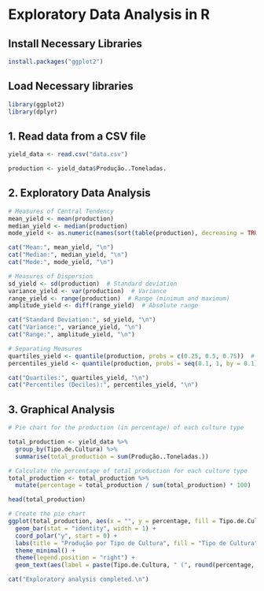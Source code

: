 # Exploratory Data Analysis in R

## Install Necessary Libraries

```r
install.packages("ggplot2")
```

## Load Necessary libraries

```r
library(ggplot2)
library(dplyr)
```

## 1. Read data from a CSV file

```r
yield_data <- read.csv("data.csv")

production <- yield_data$Produção..Toneladas.
```

## 2. Exploratory Data Analysis

```r
# Measures of Central Tendency
mean_yield <- mean(production)
median_yield <- median(production)
mode_yield <- as.numeric(names(sort(table(production), decreasing = TRUE)[1]))

cat("Mean:", mean_yield, "\n")
cat("Median:", median_yield, "\n")
cat("Mode:", mode_yield, "\n")

# Measures of Dispersion
sd_yield <- sd(production)  # Standard deviation
variance_yield <- var(production)  # Variance
range_yield <- range(production)  # Range (minimum and maximum)
amplitude_yield <- diff(range_yield)  # Absolute range

cat("Standard Deviation:", sd_yield, "\n")
cat("Variance:", variance_yield, "\n")
cat("Range:", amplitude_yield, "\n")

# Separating Measures
quartiles_yield <- quantile(production, probs = c(0.25, 0.5, 0.75))  # Quartiles
percentiles_yield <- quantile(production, probs = seq(0.1, 1, by = 0.1))  # Deciles or Percentiles

cat("Quartiles:", quartiles_yield, "\n")
cat("Percentiles (Deciles):", percentiles_yield, "\n")
```

## 3. Graphical Analysis

```r
# Pie chart for the production (in percentage) of each culture type

total_production <- yield_data %>%
  group_by(Tipo.de.Cultura) %>%
  summarise(total_production = sum(Produção..Toneladas.))

# Calculate the percentage of total production for each culture type
total_production <- total_production %>%
  mutate(percentage = total_production / sum(total_production) * 100)

head(total_production)

# Create the pie chart
ggplot(total_production, aes(x = "", y = percentage, fill = Tipo.de.Cultura)) +
  geom_bar(stat = "identity", width = 1) +
  coord_polar("y", start = 0) +
  labs(title = "Produção por Tipo de Cultura", fill = "Tipo de Cultura") +
  theme_minimal() +
  theme(legend.position = "right") +
  geom_text(aes(label = paste(Tipo.de.Cultura, " (", round(percentage, 1), "%)")), position = position_stack(vjust = 0.5))

cat("Exploratory analysis completed.\n")
```

